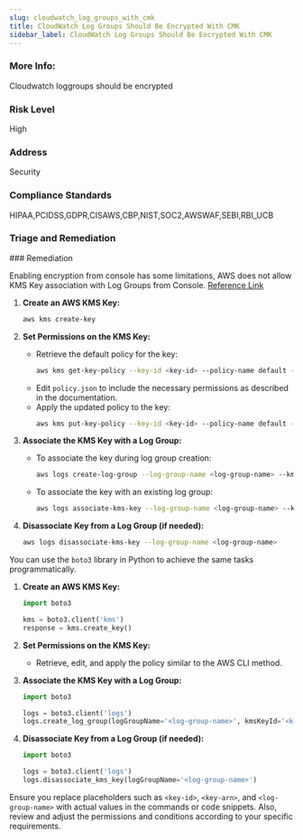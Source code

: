 ```yaml
---
slug: cloudwatch_log_groups_with_cmk
title: CloudWatch Log Groups Should Be Encrypted With CMK
sidebar_label: CloudWatch Log Groups Should Be Encrypted With CMK
---
```


### More Info:

Cloudwatch loggroups should be encrypted

### Risk Level

High

### Address

Security

### Compliance Standards

HIPAA,PCIDSS,GDPR,CISAWS,CBP,NIST,SOC2,AWSWAF,SEBI,RBI_UCB

### Triage and Remediation
<Tabs>
<Tab title='Remediation'>
### Remediation

<AccordionGroup>
<Accordion title='Using Console' defaultOpen='true'>

Enabling encryption from console has some limitations, AWS does not allow KMS Key association with Log Groups from Console.
[Reference Link](https://docs.aws.amazon.com/AmazonCloudWatch/latest/logs/encrypt-log-data-kms.html#encryption-limits)

</Accordion>

<Accordion title='Using CLI'>

1. **Create an AWS KMS Key:**
   ```bash
   aws kms create-key
   ```

2. **Set Permissions on the KMS Key:**
   - Retrieve the default policy for the key:
     ```bash
     aws kms get-key-policy --key-id <key-id> --policy-name default --output text > ./policy.json
     ```
   - Edit `policy.json` to include the necessary permissions as described in the documentation.
   - Apply the updated policy to the key:
     ```bash
     aws kms put-key-policy --key-id <key-id> --policy-name default --policy file://policy.json
     ```

3. **Associate the KMS Key with a Log Group:**
   - To associate the key during log group creation:
     ```bash
     aws logs create-log-group --log-group-name <log-group-name> --kms-key-id <key-arn>
     ```
   - To associate the key with an existing log group:
     ```bash
     aws logs associate-kms-key --log-group-name <log-group-name> --kms-key-id <key-arn>
     ```

4. **Disassociate Key from a Log Group (if needed):**
   ```bash
   aws logs disassociate-kms-key --log-group-name <log-group-name>
   ```
</Accordion>

<Accordion title='Using Python'>

You can use the `boto3` library in Python to achieve the same tasks programmatically.

1. **Create an AWS KMS Key:**
   ```python
   import boto3

   kms = boto3.client('kms')
   response = kms.create_key()
   ```

2. **Set Permissions on the KMS Key:**
   - Retrieve, edit, and apply the policy similar to the AWS CLI method.

3. **Associate the KMS Key with a Log Group:**
   ```python
   import boto3

   logs = boto3.client('logs')
   logs.create_log_group(logGroupName='<log-group-name>', kmsKeyId='<key-arn>')
   ```

4. **Disassociate Key from a Log Group (if needed):**
   ```python
   import boto3

   logs = boto3.client('logs')
   logs.disassociate_kms_key(logGroupName='<log-group-name>')
   ```

Ensure you replace placeholders such as `<key-id>`, `<key-arn>`, and `<log-group-name>` with actual values in the commands or code snippets. Also, review and adjust the permissions and conditions according to your specific requirements.

</Accordion>
</AccordionGroup>
</Tab>
</Tabs>